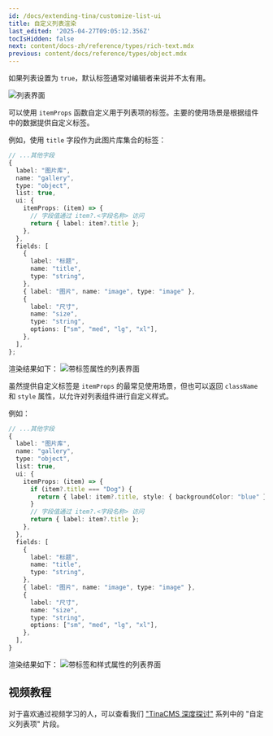 ```yaml
---
id: /docs/extending-tina/customize-list-ui
title: 自定义列表渲染
last_edited: '2025-04-27T09:05:12.356Z'
tocIsHidden: false
next: content/docs-zh/reference/types/rich-text.mdx
previous: content/docs/reference/types/object.mdx
---
```


如果列表设置为 `true`，默认标签通常对编辑者来说并不太有用。

![列表界面](/img/docs/extending-tina/Extending_Tina_No_List_Props.png)

可以使用 `itemProps` 函数自定义用于列表项的标签。主要的使用场景是根据组件中的数据提供自定义标签。

例如，使用 `title` 字段作为此图片库集合的标签：

```ts
// ...其他字段
{
  label: "图片库",
  name: "gallery",
  type: "object",
  list: true,
  ui: {
    itemProps: (item) => {
      // 字段值通过 item?.<字段名称> 访问
      return { label: item?.title };
    },
  },
  fields: [
    {
      label: "标题",
      name: "title",
      type: "string",
    },
    { label: "图片", name: "image", type: "image" },
    {
      label: "尺寸",
      name: "size",
      type: "string",
      options: ["sm", "med", "lg", "xl"],
    },
  ],
};
```

渲染结果如下：
![带标签属性的列表界面](/img/docs/extending-tina/Extending_Tina_Label_List_Props.png)

虽然提供自定义标签是 `itemProps` 的最常见使用场景，但也可以返回 `className` 和 `style` 属性，以允许对列表组件进行自定义样式。

例如：

```ts
// ...其他字段
{
  label: "图片库",
  name: "gallery",
  type: "object",
  list: true,
  ui: {
    itemProps: (item) => {
      if (item?.title === "Dog") {
        return { label: item?.title, style: { backgroundColor: "blue" } };
      }
      // 字段值通过 item?.<字段名称> 访问
      return { label: item?.title };
    },
  },
  fields: [
    {
      label: "标题",
      name: "title",
      type: "string",
    },
    { label: "图片", name: "image", type: "image" },
    {
      label: "尺寸",
      name: "size",
      type: "string",
      options: ["sm", "med", "lg", "xl"],
    },
  ],
}
```

渲染结果如下：
![带标签和样式属性的列表界面](/img/docs/extending-tina/Extending_Tina_Style_List_Props.png)

## 视频教程

对于喜欢通过视频学习的人，可以查看我们 ["TinaCMS 深度探讨"](https://www.youtube.com/watch?v=PcgnJDILv4w&list=PLPar4H9PHKVqoCwZy79PHr8-W_vA3lAOB&pp=iAQB) 系列中的 "自定义列表项" 片段。

<Youtube embedSrc="https://www.youtube.com/embed/amSRwAbgMR0?start=545&end=727" />